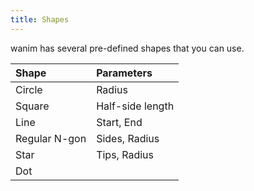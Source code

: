 ```yaml
---
title: Shapes
---
```


wanim has several pre-defined shapes that you can use.

| Shape         | Parameters       |
| :------------ | :--------------- |
| Circle        | Radius           |
| Square        | Half-side length |
| Line          | Start, End       |
| Regular N-gon | Sides, Radius    |
| Star          | Tips, Radius     |
| Dot           |                  |


<ShapesExample client:load />
